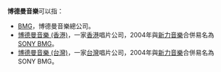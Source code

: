 '''博德曼音樂'''可以指：
*[[BMG|BMG]]，博德曼音樂總公司。
*[[博德曼音樂_(香港)|博德曼音樂 (香港)]]，一家[[香港|香港]]唱片公司，2004年與[[新力音樂_(香港)|新力音樂]]合併易名為[[SONY_BMG|SONY BMG]]。
*[[博德曼音樂_(台灣)|博德曼音樂 (台灣)]]，一家[[台灣|台灣]]唱片公司，2004年與[[新力音樂_(台灣)|新力音樂]]合併易名為SONY BMG。

{{disambig|Cat=組織機構消歧義}}